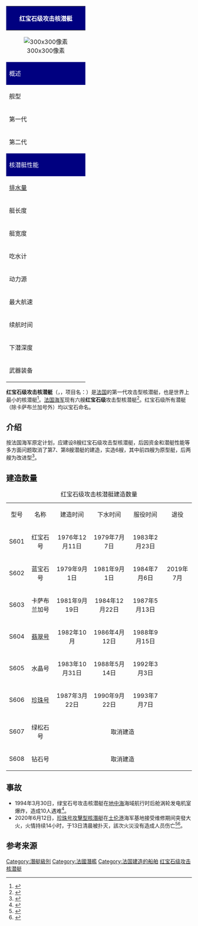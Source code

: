 {{noteTA
|G1=Unit
}}
{| class="wikitable" style="clear:right; float:right; margin: 0em 0em 1em 1em; width: 300px; background:#ffffff"
! colspan="2" style="color: white; height: 30px; background: navy;" |'''红宝石级攻击核潜艇'''
|-
| colspan="2" align="center" |[[File:FS_Casabianca_03.jpg|300x300像素]]
|-
! colspan="2" style="color: white; height: 30px; background: navy;" |概述
|-
|舰型
|攻击型核潜艇
|-
|第一代
|红宝石级攻击型核潜艇
|-
|第二代
|[[蘇弗朗級潛艦|梭鱼级核潜艇]]
|-
! colspan="2" style="color: white; height: 30px; background: navy;" |核潜艇性能
|-
| style="white-space:nowrap;" |[[排水量|排水量]]
|水上：2400吨
水中：2600吨
|-
|艇长度
|73.6公尺
|-
|艇宽度
|7.6公尺
|-
|吃水计
|6.4公尺
|-
|动力源
|CAS-48[[压水反应堆|压水核反应堆]]（48 MW） 
2台推进式涡轮发电机（2 x 3,150 kW）；

1台电动机（8,448 SHP）

1台{{Internal link helper/en|皮尔斯蒂克|SEMT Pielstick}}8PA4V185SM型号的辅助柴油发电机（450 kW）
|-
|最大航速
|水上{{cvt|33|kn|km/h}}
水下{{cvt|25|kn|km/h}}
|-
|续航时间
|（平均/最大）:45日/60日
|-
|下潜深度
|300～500公尺
|-
|武器装备
|（1）导弹：反舰导弹——由533毫米(21英寸)口径鱼雷发射管发射的法国宇航公司SM39[[飞鱼反舰导弹|飞鱼反舰导弹]]；

（2）鱼雷：4部533毫米(21英寸)u径鱼雷发射管；ECAN L5 Mod3鱼雷及ECAN F17 Mod 2鱼雷；

（3）水雷：32枚FG 29水雷，由鱼雷发射管发射。
|}
'''红宝石级攻击核潜艇'''（{{Lang-fr|'''Les sous-marins nucléaires du type Rubis'''}}，{{Lang-en|'''Rubis-class submarine'''}}，项目名：{{Lang|fr|'''SNA 72'''}}）是[[法国|法国]]的第一代攻击型核潜艇，也是世界上最小的核潜艇<ref name=":0">{{Cite journal|title=麻雀虽小 五脏俱全 法国“红宝石”级攻击型核潜艇|author=银河|url=https://kns.cnki.net/kcms/detail/detail.aspx?dbcode=CJFD&dbname=CJFD2006&filename=JZWQ200607008|journal=舰载武器|issue=07期|doi=|others=|year=2006年|volume=|page=42|pmid=}}</ref>。[[法國海軍|法国海军]]现有六艘'''红宝石级'''攻击型核潜艇<ref>{{Cite web|title=“红宝石”级舰船舰艇 环球兵器 环球网|url=http://weapon.huanqiu.com/rubis|accessdate=2020-12-20|author=|date=|format=|publisher=环球网军事|language=zh|archive-date=2015-06-11|archive-url=https://web.archive.org/web/20150611171452/http://weapon.huanqiu.com/rubis|dead-url=no}}</ref>。红宝石级所有潜艇（除卡萨布兰加号外）均以宝石命名。

== 介绍 ==
按法国海军原定计划，应建设8艘红宝石级攻击型核潜艇，后因资金和潜艇性能等多方面问题取消了第7、第8艘潜艇的建造，实造6艘，其中前四艘为原型艇，后两艘为改进型<ref name=":0">{{Cite journal|title=麻雀虽小 五脏俱全 法国“红宝石”级攻击型核潜艇|author=银河|url=https://kns.cnki.net/kcms/detail/detail.aspx?dbcode=CJFD&dbname=CJFD2006&filename=JZWQ200607008|journal=舰载武器|issue=07期|doi=|others=|year=2006年|volume=|page=42|pmid=}}</ref>。

== 建造数量 ==
{| class="wikitable"
|+红宝石级攻击核潜艇建造数量
| align="center" |型号
| align="center" |名称
| align="center" |建造时间
| align="center" |下水时间
| align="center" |服役时间
| align="center" |退役
|-
| align="center" |S601
| align="center" |红宝石号
| align="center" |1976年12月11日
| align="center" |1979年7月7日
| align="center" |1983年2月23日
|
|-
| align="center" |S602
| align="center" |蓝宝石号
| align="center" |1979年9月1日
| align="center" |1981年9月1日
| align="center" |1984年7月6日
| align="center" |2019年7月
|-
| align="center" |S603
| align="center" |卡萨布兰加号
| align="center" |1981年9月19日
| align="center" |1984年12月22日
| align="center" |1987年5月13日
|
|-
| align="center" |S604
| align="center" |[[翡翠号核潜艇|翡翠号]]
| align="center" |1982年10月
| align="center" |1986年4月12日
| align="center" |1988年9月15日
|
|-
| align="center" |S605
| align="center" |水晶号
| align="center" |1983年10月31日
| align="center" |1988年5月14日
| align="center" |1992年3月3日
|
|-
| align="center" |S606
| align="center" |[[珍珠號攻擊型核潛艇|珍珠号]]
| align="center" |1987年3月22日
| align="center" |1990年9月22日
| align="center" |1993年7月7日
|
|-
| align="center" |S607
| align="center" |绿松石号
| colspan="4" align="center" |取消建造
|-
| align="center" |S608
| align="center" |钻石号
| colspan="4" align="center" |取消建造
|}

== 事故 ==

* 1994年3月30日，绿宝石号攻击核潜艇在[[地中海|地中海]]海域航行时后舱涡轮发电机室爆炸，造成10人遇难<ref>{{Cite web|title=相关链接：各国主要潜艇事故|url=http://www.china.com.cn/news/txt/2008-11/10/content_16740465.htm|accessdate=2020-12-20|author=|date=2008-11-10|format=|publisher=中国网|agency=新华网|language=zh|archiveurl=https://web.archive.org/web/20201220142521/http://www.china.com.cn/news/txt/2008-11/10/content_16740465.htm|archivedate=2020-12-20|dead-url=no}}</ref>。
* 2020年6月12日，[[珍珠號攻擊型核潛艇|珍珠号攻擊型核潛艇]]在[[土伦|土伦港]]海军基地接受维修期间突發大火，火情持续14小时，于13日清晨被扑灭，該次火災没有造成人员伤亡<ref>{{cite web|title=Firefighters Battled the French SSN 'Perle' Blaze for 14 Hours|url=https://www.navalnews.com/naval-news/2020/06/firefighters-battled-the-french-ssn-perle-blaze-for-14-hours/|accessdate=2020-06-14|date=2020-06-13|publisher=|dead-url=no|archive-date=2020-06-13|archive-url=https://web.archive.org/web/20200613182412/https://www.navalnews.com/naval-news/2020/06/firefighters-battled-the-french-ssn-perle-blaze-for-14-hours/}}</ref><ref>{{Cite web|title=法国“珍珠”号核潜艇大火被扑灭　无人伤亡|url=http://www.xinhuanet.com/mil/2020-06/14/c_1210660561.htm|accessdate=|author=新華社|date=|format=|publisher=|language=|dead-url=no|archive-date=2020-06-14|archive-url=https://web.archive.org/web/20200614123943/http://www.xinhuanet.com/mil/2020-06/14/c_1210660561.htm}}</ref>。

== 参考来源 ==
{{reflist}}

{{French Navy Vehicle}}
{{Authority control}}
[[Category:潛艇級別|Category:潛艇級別]]
[[Category:法國潛艦|Category:法國潛艦]]
[[Category:法国建造的船舶|Category:法国建造的船舶]]
[[Category:红宝石级攻击核潜艇|]]